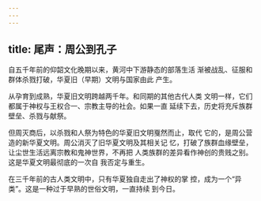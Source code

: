 ```yaml
---
---
---
```

title: 尾声：周公到孔子
---



自五千年前的仰韶文化晚期以来，黄河中下游静态的部落生活 渐被战乱、征服和群体杀戮打破，华夏旧（早期）文明与国家由此 产生。

从孕育到成熟，华夏旧文明跨越两千年。和同期的其他古代人类 文明一样，它们都属于神权与王权合一、宗教主导的社会。如果一直 延续下去，历史将充斥族群壁垒、杀戮与献祭。

但周灭商后，以杀戮和人祭为特色的华夏旧文明戛然而止，取代 它的，是周公营造的新华夏文明。周公消灭了旧华夏文明及其相关记 忆，打破了族群血缘壁垒，让尘世生活远离宗教和鬼神世界，不再把 人类族群的差异看作神创的贵贱之别。这是华夏文明最彻底的一次自 我否定与重生。

在三千年前的古人类文明中，只有华夏独自走出了神权的掌 控，成为一个“异类”。这是一种过于早熟的世俗文明，一直持续 到今日。